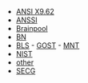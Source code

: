 - [ANSI X9.62](x962/)
- [ANSSI](anssi/)
- [Brainpool](brainpool/)
- [BN](bn/)
- [BLS](bls/)
- [GOST](gost/)
- [MNT](mnt/)
- [NIST](nist/)
- [other](other/)
- [SECG](secg/)